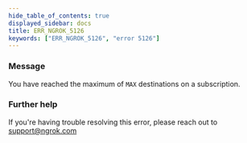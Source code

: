 ```yaml
---
hide_table_of_contents: true
displayed_sidebar: docs
title: ERR_NGROK_5126
keywords: ["ERR_NGROK_5126", "error 5126"]
---
```


### Message

You have reached the maximum of `MAX` destinations on a subscription.

### Further help

If you're having trouble resolving this error, please reach out to [support@ngrok.com](mailto:support@ngrok.com?subject=Help%20with%20ERR_NGROK_5126)
